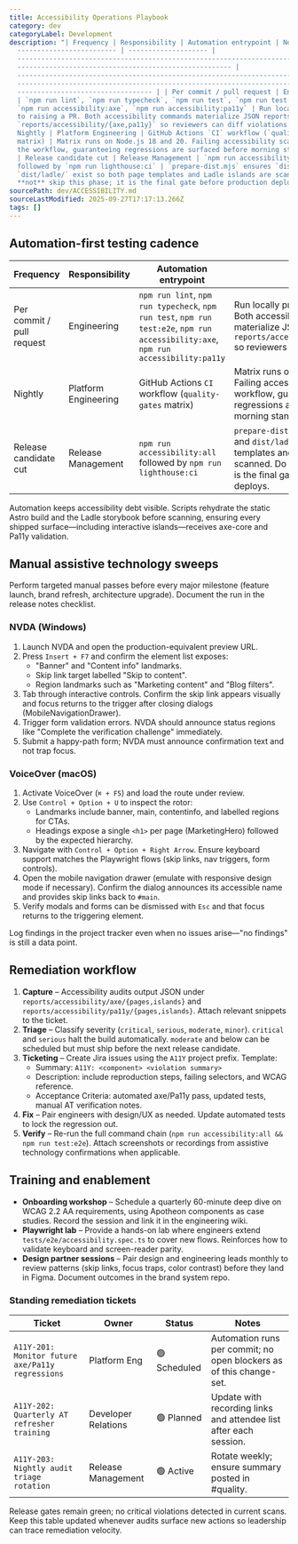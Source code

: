 ```yaml
---
title: Accessibility Operations Playbook
category: dev
categoryLabel: Development
description: "| Frequency | Responsibility | Automation entrypoint | Notes | |
  ------------------------- | -------------------- |
  -----------------------------------------------------------------------------\
  ------------------------------------------------------ |
  -----------------------------------------------------------------------------\
  -----------------------------------------------------------------------------\
  ---------------------------------- | | Per commit / pull request | Engineering
  | `npm run lint`, `npm run typecheck`, `npm run test`, `npm run test:e2e`,
  `npm run accessibility:axe`, `npm run accessibility:pa11y` | Run locally prior
  to raising a PR. Both accessibility commands materialize JSON reports under
  `reports/accessibility/{axe,pa11y}` so reviewers can diff violations. | |
  Nightly | Platform Engineering | GitHub Actions `CI` workflow (`quality-gates`
  matrix) | Matrix runs on Node.js 18 and 20. Failing accessibility scans block
  the workflow, guaranteeing regressions are surfaced before morning stand-up. |
  | Release candidate cut | Release Management | `npm run accessibility:all`
  followed by `npm run lighthouse:ci` | `prepare-dist.mjs` ensures `dist/` and
  `dist/ladle/` exist so both page templates and Ladle islands are scanned. Do
  **not** skip this phase; it is the final gate before production deploys. |"
sourcePath: dev/ACCESSIBILITY.md
sourceLastModified: 2025-09-27T17:17:13.266Z
tags: []
---
```


## Automation-first testing cadence

| Frequency                 | Responsibility       | Automation entrypoint                                                                                                               | Notes                                                                                                                                                                                        |
| ------------------------- | -------------------- | ----------------------------------------------------------------------------------------------------------------------------------- | -------------------------------------------------------------------------------------------------------------------------------------------------------------------------------------------- |
| Per commit / pull request | Engineering          | `npm run lint`, `npm run typecheck`, `npm run test`, `npm run test:e2e`, `npm run accessibility:axe`, `npm run accessibility:pa11y` | Run locally prior to raising a PR. Both accessibility commands materialize JSON reports under `reports/accessibility/{axe,pa11y}` so reviewers can diff violations.                          |
| Nightly                   | Platform Engineering | GitHub Actions `CI` workflow (`quality-gates` matrix)                                                                               | Matrix runs on Node.js 18 and 20. Failing accessibility scans block the workflow, guaranteeing regressions are surfaced before morning stand-up.                                             |
| Release candidate cut     | Release Management   | `npm run accessibility:all` followed by `npm run lighthouse:ci`                                                                     | `prepare-dist.mjs` ensures `dist/` and `dist/ladle/` exist so both page templates and Ladle islands are scanned. Do **not** skip this phase; it is the final gate before production deploys. |

Automation keeps accessibility debt visible. Scripts rehydrate the static Astro build and the Ladle storybook before scanning, ensuring every shipped surface—including interactive islands—receives axe-core and Pa11y validation.

## Manual assistive technology sweeps

Perform targeted manual passes before every major milestone (feature launch, brand refresh, architecture upgrade). Document the run in the release notes checklist.

### NVDA (Windows)

1. Launch NVDA and open the production-equivalent preview URL.
2. Press `Insert + F7` and confirm the element list exposes:
   - "Banner" and "Content info" landmarks.
   - Skip link target labelled "Skip to content".
   - Region landmarks such as "Marketing content" and "Blog filters".
3. Tab through interactive controls. Confirm the skip link appears visually and focus returns to the trigger after closing dialogs (MobileNavigationDrawer).
4. Trigger form validation errors. NVDA should announce status regions like "Complete the verification challenge" immediately.
5. Submit a happy-path form; NVDA must announce confirmation text and not trap focus.

### VoiceOver (macOS)

1. Activate VoiceOver (`⌘ + F5`) and load the route under review.
2. Use `Control + Option + U` to inspect the rotor:
   - Landmarks include banner, main, contentinfo, and labelled regions for CTAs.
   - Headings expose a single `<h1>` per page (MarketingHero) followed by the expected hierarchy.
3. Navigate with `Control + Option + Right Arrow`. Ensure keyboard support matches the Playwright flows (skip links, nav triggers, form controls).
4. Open the mobile navigation drawer (emulate with responsive design mode if necessary). Confirm the dialog announces its accessible name and provides skip links back to `#main`.
5. Verify modals and forms can be dismissed with `Esc` and that focus returns to the triggering element.

Log findings in the project tracker even when no issues arise—"no findings" is still a data point.

## Remediation workflow

1. **Capture** – Accessibility audits output JSON under `reports/accessibility/axe/{pages,islands}` and `reports/accessibility/pa11y/{pages,islands}`. Attach relevant snippets to the ticket.
2. **Triage** – Classify severity (`critical`, `serious`, `moderate`, `minor`). `critical` and `serious` halt the build automatically. `moderate` and below can be scheduled but must ship before the next release candidate.
3. **Ticketing** – Create Jira issues using the `A11Y` project prefix. Template:
   - Summary: `A11Y: <component> <violation summary>`
   - Description: include reproduction steps, failing selectors, and WCAG reference.
   - Acceptance Criteria: automated axe/Pa11y pass, updated tests, manual AT verification notes.
4. **Fix** – Pair engineers with design/UX as needed. Update automated tests to lock the regression out.
5. **Verify** – Re-run the full command chain (`npm run accessibility:all && npm run test:e2e`). Attach screenshots or recordings from assistive technology confirmations when applicable.

## Training and enablement

- **Onboarding workshop** – Schedule a quarterly 60-minute deep dive on WCAG 2.2 AA requirements, using Apotheon components as case studies. Record the session and link it in the engineering wiki.
- **Playwright lab** – Provide a hands-on lab where engineers extend `tests/e2e/accessibility.spec.ts` to cover new flows. Reinforces how to validate keyboard and screen-reader parity.
- **Design partner sessions** – Pair design and engineering leads monthly to review patterns (skip links, focus traps, color contrast) before they land in Figma. Document outcomes in the brand system repo.

### Standing remediation tickets

| Ticket                                           | Owner               | Status       | Notes                                                               |
| ------------------------------------------------ | ------------------- | ------------ | ------------------------------------------------------------------- |
| `A11Y-201: Monitor future axe/Pa11y regressions` | Platform Eng        | 🟢 Scheduled | Automation runs per commit; no open blockers as of this change-set. |
| `A11Y-202: Quarterly AT refresher training`      | Developer Relations | 🟢 Planned   | Update with recording links and attendee list after each session.   |
| `A11Y-203: Nightly audit triage rotation`        | Release Management  | 🟢 Active    | Rotate weekly; ensure summary posted in #quality.                   |

Release gates remain green; no critical violations detected in current scans. Keep this table updated whenever audits surface new actions so leadership can trace remediation velocity.
